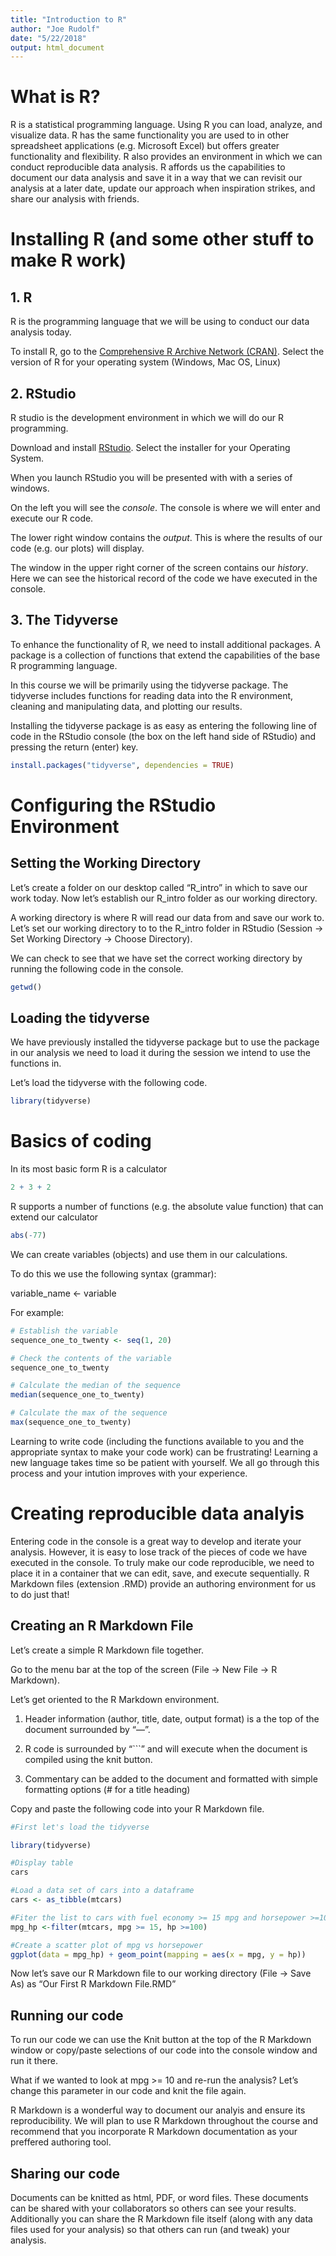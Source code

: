 ```yaml
---
title: "Introduction to R"
author: "Joe Rudolf"
date: "5/22/2018"
output: html_document
---
```


# What is R?

R is a statistical programming language.  Using R you can load, analyze, and visualize data.  R has the same functionality you are used to in other spreadsheet applications (e.g. Microsoft Excel) but offers greater functionality and flexibility.  R also provides an environment in which we can conduct reproducible data analysis.  R affords us the capabilities to document our data analysis and save it in a way that we can revisit our analysis at a later date, update our approach when inspiration strikes, and share our analysis with friends. 

# Installing R (and some other stuff to make R work)

## 1.  R

R is the programming language that we will be using to conduct our data analysis today.

To install R, go to the [Comprehensive R Archive Network (CRAN)](https://cloud.r-project.org]).  Select the version of R for your operating system (Windows, Mac OS, Linux)

## 2.  RStudio

R studio is the development environment in which we will do our R programming.

Download and install [RStudio](https://www.rstudio.com/products/rstudio/download/#download).  Select the installer for your Operating System.

When you launch RStudio you will be presented with with a series of windows.

On the left you will see the *console*.  The console is where we will enter and execute our R code.  

The lower right window contains the *output*.  This is where the results of our code (e.g. our plots) will display.  

The window in the upper right corner of the screen contains our *history*.  Here we can see the historical record of the code we have executed in the console. 

## 3.  The Tidyverse

To enhance the functionality of R, we need to install additional packages.  A package is a collection of functions that extend the capabilities of the base R programming language.

In this course we will be primarily using the tidyverse package.  The tidyverse includes functions for reading data into the R environment, cleaning and manipulating data, and plotting our results.

Installing the tidyverse package is as easy as entering the following line of code in the RStudio console (the box on the left hand side of RStudio) and pressing the return (enter) key.

```r
install.packages("tidyverse", dependencies = TRUE)
```

# Configuring the RStudio Environment

## Setting the Working Directory

Let's create a folder on our desktop called "R_intro" in which to save our work today.  Now let's establish our R_intro folder as our working directory.

A working directory is where R will read our data from and save our work to.  Let's set our working directory to to the R_intro folder in RStudio (Session -> Set Working Directory -> Choose Directory).

We can check to see that we have set the correct working directory by running the following code in the console.

```r
getwd()
```

## Loading the tidyverse

We have previously installed the tidyverse package but to use the package in our analysis we need to load it during the session we intend to use the functions in.

Let's load the tidyverse with the following code.

```r
library(tidyverse)
```

# Basics of coding

In its most basic form R is a calculator

```r
2 + 3 + 2
```

R supports a number of functions (e.g. the absolute value function) that can extend our calculator

```r
abs(-77)
```

We can create variables (objects) and use them in our calculations.

To do this we use the following syntax (grammar):  

variable_name <- variable

For example:

```r
# Establish the variable
sequence_one_to_twenty <- seq(1, 20)

# Check the contents of the variable
sequence_one_to_twenty

# Calculate the median of the sequence
median(sequence_one_to_twenty)

# Calculate the max of the sequence
max(sequence_one_to_twenty)

```

Learning to write code (including the functions available to you and the appropriate syntax to make your code work) can be frustrating!  Learning a new language takes time so be patient with yourself.  We all go through this process and your intution improves with your experience.


# Creating reproducible data analyis

Entering code in the console is a great way to develop and iterate your analysis.  However, it is easy to lose track of the pieces of code we have executed in the console. To truly make our code reproducible, we need to place it in a container that we can edit, save, and execute sequentially.  R Markdown files (extension .RMD) provide an authoring environment for us to do just that!

## Creating an R Markdown File

Let's create a simple R Markdown file together.

Go to the menu bar at the top of the screen (File -> New File -> R Markdown).

Let's get oriented to the R Markdown environment.

1. Header information (author, title, date, output format) is a the top of the document surrounded by "---".

2. R code is surrounded by "```" and will execute when the document is compiled using the knit button.

3. Commentary can be added to the document and formatted with simple formatting options (# for a title heading)

Copy and paste the following code into your R Markdown file.

```r

#First let's load the tidyverse

library(tidyverse)

#Display table
cars

#Load a data set of cars into a dataframe
cars <- as_tibble(mtcars)

#Fiter the list to cars with fuel economy >= 15 mpg and horsepower >=100
mpg_hp <-filter(mtcars, mpg >= 15, hp >=100)

#Create a scatter plot of mpg vs horsepower 
ggplot(data = mpg_hp) + geom_point(mapping = aes(x = mpg, y = hp))
```

Now let's save our R Markdown file to our working directory (File -> Save As) as "Our First R Markdown File.RMD"

## Running our code

To run our code we can use the Knit button at the top of the R Markdown window or copy/paste selections of our code into the console window and run it there.

What if we wanted to look at mpg >= 10 and re-run the analysis?  Let's change this parameter in our code and knit the file again.

R Markdown is a wonderful way to document our analyis and ensure its reproducibility.  We will plan to use R Markdown throughout the course and recommend that you incorporate R Markdown documentation as your preffered authoring tool.

## Sharing our code

Documents can be knitted as html, PDF, or word files.  These documents can be shared with your collaborators so others can see your results.  Additionally you can share the R Markdown file itself (along with any data files used for your analysis) so that others can run (and tweak) your analysis. 






